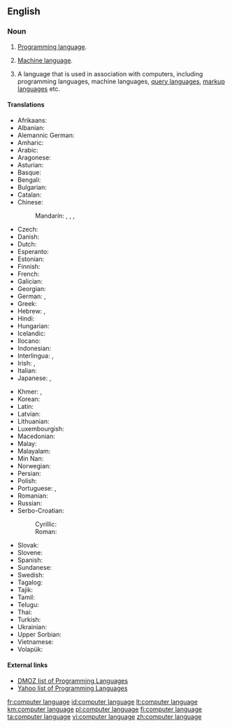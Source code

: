 {{wikipedia}}
==English==

===Noun===
{{en-noun|head=[[computer]] [[language]]}}

# {{context|programming|lang=en}} [[programming language|Programming language]].
# {{context|programming|lang=en}} [[machine language|Machine language]].
# {{context|programming|lang=en}} A language that is used in association with computers, including programming languages, machine languages, [[query language]]s, [[markup language]]s etc.

====Translations====
{{trans-top|programming language}}
* Afrikaans: {{t|af|programmeertaal}}
* Albanian: {{t|sq|gjuhë programimi}}
* Alemannic German: {{t|gsw|Programmiersprache|f}}
* Amharic: {{t|am|የፕሮግራም ቋንቋ|sc=Ethi}}
* Arabic: {{t|ar|لغة برمجة|f}}
* Aragonese: {{t|an|luengache de programazión|m}}
* Asturian: {{t|ast|llinguaxe de programación|f}}
* Basque: {{t|eu|programazio-lengoaia}}
* Bengali: {{t|bn|প্রোগ্রামিং ভাষা|sc=Beng}}
* Bulgarian: {{t|bg|език за програмиране|m}}
* Catalan: {{t|ca|llenguatge de programació|f}}
* Chinese:
*: Mandarin: {{t|cmn|計算機語言|sc=Hani}}, {{t|cmn|计算机语言|tr=jìsuànjī yǔyán|sc=Hani}}, {{t+|cmn|編程語言|sc=Hani}}, {{t|cmn|编程语言|tr=biānchéng yǔyán|sc=Hani}}
* Czech: {{t|cs|programovací jazyk|m}}
* Danish: {{t|da|programmeringssprog|n}}
* Dutch: {{t+|nl|programmeertaal|f}}
* Esperanto: {{t|eo|programlingvo}}
* Estonian: {{t|et|programmeerimiskeel}}
* Finnish: {{t+|fi|ohjelmointikieli}}
* French: {{t|fr|langage informatique|m}}
* Galician: {{t|gl|linguaxe de programación|f}}
* Georgian: {{t|ka|პროგრამირების ენა|tr=programirebis ena|sc=Geor}}
* German: {{t+|de|Computersprache|f}}, {{t+|de|Programmiersprache|f}}
* Greek: {{t|el|γλώσσα προγραμματισμού|f|tr=ɤlósa proɤramatiʑmú}}
* Hebrew: {{t+|he|שפת תכנות|f|tr=S'fat Tikh'nut}}, {{t|he|שפות תיכנות|f-p|tr=S'fot Tikh'nut}}
* Hindi: {{t|hi|प्रोग्रामिंग भाषा}}
* Hungarian: {{t|hu|programozási nyelv}}
* Icelandic: {{t|is|forritunarmál|n}}
* Ilocano: {{t|ilo|lengguahe ti panangprograma}}
* Indonesian: {{t+|id|bahasa pemrograman}}
* Interlingua: {{t|ia|linguage computatorial}}, {{t|ia|linguage de programmation}}
* Irish: {{t|ga|teanga ríomhaire|f}}, {{t|ga|teanga ríomhaireachta|f}}
* Italian: {{t|it|linguaggio di programmazione|m}}
* Japanese: {{t|ja|計算機言語|tr=keisanki-gengo}}, {{t|ja|プログラミング言語|tr=puroguramingu gengo}}
{{trans-mid}}
* Khmer: {{t|km|ភាសាគណិតូបករណ៍|tr=phea sar kak net tob kor|sc=Khmr}}, {{t|km|ភាសាកុំព្យូទ័រ|tr=phea sar kom pyuu ter|sc=Khmr}}
* Korean: {{t|ko|프로그래밍 언어|tr=peurogeuraeming eoneo}}
* Latin: {{t|la|lingua programmandi|f}}
* Latvian: {{t|lv|programmēšanas valoda}}
* Lithuanian: {{t+|lt|programavimo kalba|f}}
* Luxembourgish: {{t|lb|Programméiersprooch|n}}
* Macedonian: {{t|mk|програмски јазик|m}}
* Malay: {{t|ms|bahasa pengaturcaraan}}
* Malayalam: {{t|ml|പ്രോഗ്രാമിംഗ് ഭാഷ|sc=Mlym}}
* Min Nan: {{t|nan|thêng-sek gí-giân}}
* Norwegian: {{t+|no|programmeringsspråk|n}}
* Persian: {{t|fa|زبانهای برنامهنویسی}}
* Polish: {{t+|pl|język programowania|m}}
* Portuguese: {{t|pt|linguagem de computador|f}}, {{t+|pt|linguagem de programação|f}}
* Romanian: {{t|ro|limbaj de programare}}
* Russian: {{t+|ru|язык программирования|m|tr=jazýk programmirovánija}}
* Serbo-Croatian:
*: Cyrillic: {{t|sh|програмски језик|m|sc=Cyrl}}
*: Roman: {{t|sh|programski jezik|m}}
* Slovak: {{t|sk|programovací jazyk|m}}
* Slovene: {{t|sl|programski jezik|m}}
* Spanish: {{t+|es|lenguaje de programación|m}}
* Sundanese: {{t|su|basa program}}
* Swedish: {{t|sv|programspråk|n}}
* Tagalog: {{t|tl|wikang pamprograma}}
* Tajik: {{t|tg|забони барномасозӣ|sc=Cyrl}}
* Tamil: {{t|ta|ஆணைமூலம்}}
* Telugu: {{t|te|ప్రోగ్రామింగు భాష}}
* Thai: {{t|th|ภาษาโปรแกรม|tr=paasăa bprohgraem}}
* Turkish: {{t|tr|programlama dili}}
* Ukrainian: {{t|uk|мова програмування|f}}
* Upper Sorbian: {{t|hsb|programěrowanska rěč|f}}
* Vietnamese: {{t|vi|ngôn ngữ lập trình}}
* Volapük: {{t|vo|kompütapük}}
{{trans-bottom}}

====External links====
* [http://dmoz.org/Computers/Programming/Languages/ DMOZ list of Programming Languages]
* [http://dir.yahoo.com/Computers_and_Internet/Programming_and_Development/Languages/ Yahoo list of Programming Languages]

[[fr:computer language]]
[[id:computer language]]
[[lt:computer language]]
[[km:computer language]]
[[pl:computer language]]
[[fi:computer language]]
[[ta:computer language]]
[[vi:computer language]]
[[zh:computer language]]